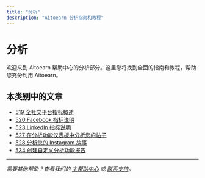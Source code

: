 ```yaml
---
title: "分析"
description: "Aitoearn 分析指南和教程"
---
```


# 分析

欢迎来到 Aitoearn 帮助中心的分析部分。这里您将找到全面的指南和教程，帮助您充分利用 Aitoearn。

## 本类别中的文章

- [519 全社交平台指标概述](519-全社交平台指标概述)
- [520 Facebook 指标说明](520-Facebook-指标说明)
- [523 LinkedIn 指标说明](523-LinkedIn-指标说明)
- [527 在分析功能仪表板中分析您的帖子](527-在分析功能仪表板中分析您的帖子)
- [528 分析您的 Instagram 故事](528-分析您的-Instagram-故事)
- [534 创建自定义分析功能报告](534-创建自定义分析功能报告)

---

*需要其他帮助？查看我们的 [主帮助中心](/en/帮助-中心) 或 [联系支持](mailto:hello@aitoearn.com)。*

